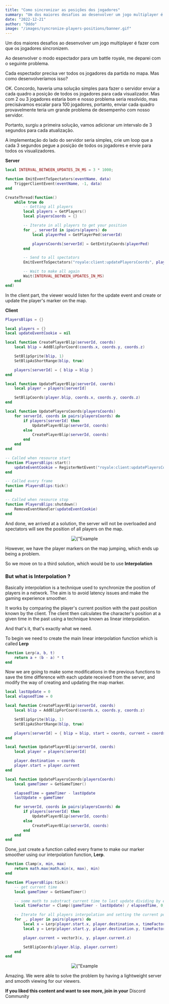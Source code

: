 ```yaml
---
title: "Como sincronizar as posições dos jogadores"
summary: "Um dos maiores desafios ao desenvolver um jogo multiplayer é fazer com que os jogadores sincronizem."
date: "2022-12-21"
author: "Oddo"
image: "/images/syncronize-players-positions/banner.gif"
---
```


Um dos maiores desafios ao desenvolver um jogo multiplayer é fazer com que os jogadores sincronizem.

Ao desenvolver o modo espectador para um battle royale, me deparei com o seguinte problema.

Cada espectador precisa ver todos os jogadores da partida no mapa. Mas como desenvolveríamos isso?

OK. Concordo, haveria uma solução simples para fazer o servidor enviar a cada quadro a posição de todos os jogadores para cada visualizador.
Mas com 2 ou 3 jogadores estaria bom e nosso problema seria resolvido, mas precisávamos escalar para 100 jogadores,
portanto, enviar cada quadro provavelmente teria um grande problema de desempenho com nosso servidor.

Portanto, surgiu a primeira solução, vamos adicionar um intervalo de 3 segundos para cada atualização.

A implementação do lado do servidor seria simples, crie um loop que a cada 3 segundos pegue a posição de todos os jogadores e envie para todos os visualizadores.

**Server**

```lua
local INTERVAL_BETWEEN_UPDATES_IN_MS = 3 * 1000;

function EmitEventToSpectators(eventName, data)
    TriggerClientEvent(eventName, -1, data)
end

CreateThread(function()
    while true do
        -- Getting all players
        local players = GetPlayers()
        local playersCoords = {}

        -- Iterate in all players to get your position
        for _, serverId in ipairs(players) do
            local playerPed = GetPlayerPed(serverId)

            playersCoords[serverId] = GetEntityCoords(playerPed)
        end

        -- Send to all spectators
        EmitEventToSpectators("royale:client:updatePlayersCoords", playersCoords)

        -- Wait to make all again
        Wait(INTERVAL_BETWEEN_UPDATES_IN_MS)
    end
end)
```

In the client part, the viewer would listen for the update event and create or update the player's marker on the map.

**Client**

```lua
PlayersBlips = {}

local players = {}
local updateEventCookie = nil

local function CreatePlayerBlip(serverId, coords)
    local blip = AddBlipForCoord(coords.x, coords.y, coords.z)

    SetBlipSprite(blip, 1)
    SetBlipAsShortRange(blip, true)

    players[serverId] = { blip = blip }
end

local function UpdatePlayerBlip(serverId, coords)
    local player = players[serverId]

    SetBlipCoords(player.blip, coords.x, coords.y, coords.z)
end

local function UpdatePlayersCoords(playersCoords)
    for serverId, coords in pairs(playersCoords) do
        if players[serverId] then
            UpdatePlayerBlip(serverId, coords)
        else
            CreatePlayerBlip(serverId, coords)
        end
    end
end

-- Called when resource start
function PlayersBlips:start()
    updateEventCookie = RegisterNetEvent("royale:client:updatePlayersCoords", UpdatePlayersCoords)
end

-- Called every frame
function PlayersBlips:tick()
end

-- Called when resource stop
function PlayersBlips:shutdown()
    RemoveEventHandler(updateEventCookie)
end
```

And done, we arrived at a solution, the server will not be overloaded and spectators will see the position of all players on the map.

<div align="center">
  <Image
    alt={"Example 1"}
    src={"/images/syncronize-players-positions/example_start.gif"}
    width={600}
    height={600}
    priority
  />
</div>

However, we have the player markers on the map jumping, which ends up being a problem.

So we move on to a third solution, which would be to use **Interpolation**

### But what is Interpolation ?

Basically interpolation is a technique used to synchronize the position of players in a network. The aim is to avoid latency issues and make the gaming experience smoother.

It works by comparing the player's current position with the past position known by the client. The client then calculates the character's position at a given time in the past using a technique known as linear interpolation.

And that's it, that's exactly what we need.

To begin we need to create the main linear interpolation function which is called **Lerp**

```lua
function Lerp(a, b, t)
    return a + (b - a) * t
end
```

Now we are going to make some modifications in the previous functions to save the time difference with each update received from the server, and modify the way of creating and updating the map marker.

```lua
local lastUpdate = 0
local elapsedTime = 0

local function CreatePlayerBlip(serverId, coords)
    local blip = AddBlipForCoord(coords.x, coords.y, coords.z)

    SetBlipSprite(blip, 1)
    SetBlipAsShortRange(blip, true)

    players[serverId] = { blip = blip, start = coords, current = coords, destination = coords }
end

local function UpdatePlayerBlip(serverId, coords)
    local player = players[serverId]

    player.destination = coords
    player.start = player.current
end

local function UpdatePlayersCoords(playersCoords)
    local gameTimer = GetGameTimer()

    elapsedTime = gameTimer - lastUpdate
    lastUpdate = gameTimer

    for serverId, coords in pairs(playersCoords) do
        if players[serverId] then
            UpdatePlayerBlip(serverId, coords)
        else
            CreatePlayerBlip(serverId, coords)
        end
    end
end
```

Done, just create a function called every frame to make our marker smoother using our interpolation function, **Lerp**.

```lua
function Clamp(x, min, max)
    return math.max(math.min(x, max), min)
end

function PlayersBlips:tick()
    -- get current time
    local gameTimer = GetGameTimer()

    -- some math to substract current time to last update dividing by elapsedTime and clamped, to have a bounds
    local timeFactor = Clamp((gameTimer - lastUpdate) / elapsedTime, 0, 1)

    -- Iterate for all players interpolation and setting the current position in map
    for _, player in pairs(players) do
        local x = Lerp(player.start.x, player.destination.x, timeFactor)
        local y = Lerp(player.start.y, player.destination.y, timeFactor)

        player.current = vector3(x, y, player.current.z)

        SetBlipCoords(player.blip, player.current)
    end
end
```

<div align="center">
  <Image
    alt={"Example 2"}
    src={"/images/syncronize-players-positions/example_finished.gif"}
    width={600}
    height={600}
    priority
  />
</div>

Amazing. We were able to solve the problem by having a lightweight server and smooth viewing for our viewers.

**If you liked this content and want to see more, join in your** <Link href="https://discord.com/invite/qEjUwvj5TQ">Discord Community</Link>
